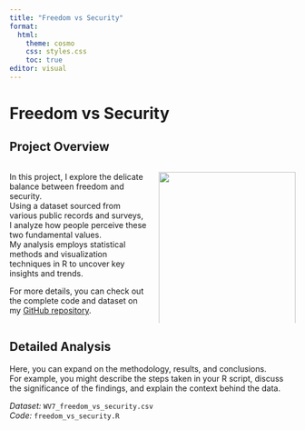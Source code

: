 ```yaml
---
title: "Freedom vs Security"
format:
  html:
    theme: cosmo
    css: styles.css
    toc: true
editor: visual
---
```


# Freedom vs Security

## Project Overview

::::: columns
::: {.column width="50%"}
In this project, I explore the delicate balance between freedom and security.\
Using a dataset sourced from various public records and surveys, I analyze how people perceive these two fundamental values.\
My analysis employs statistical methods and visualization techniques in R to uncover key insights and trends.

For more details, you can check out the complete code and dataset on my [GitHub repository](https://github.com/yourusername/freedom_security).
:::

::: {.column width="50%"}
![](plot_sec_freedom.png){width="100%"}
:::
:::::

## Detailed Analysis

Here, you can expand on the methodology, results, and conclusions.\
For example, you might describe the steps taken in your R script, discuss the significance of the findings, and explain the context behind the data.

*Dataset:* `WV7_freedom_vs_security.csv`\
*Code:* `freedom_vs_security.R`

<!-- Optionally, you could display a larger version of the plot or add more visualizations below. -->
